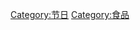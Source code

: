 {{Catnav|頁面分類|人类社会|生活|飲食|食品}}
{{Catnav|頁面分類|人类社会|生活|节日}}
{{Catnav|頁面分類|人类社会|生活|文化|节日}}
{{Catnav|頁面分類|人类社会|文化|飲食|食品}}
{{Catnav|頁面分類|人类社会|文化|节日}}

[[Category:节日|Category:节日]]
[[Category:食品|Category:食品]]
